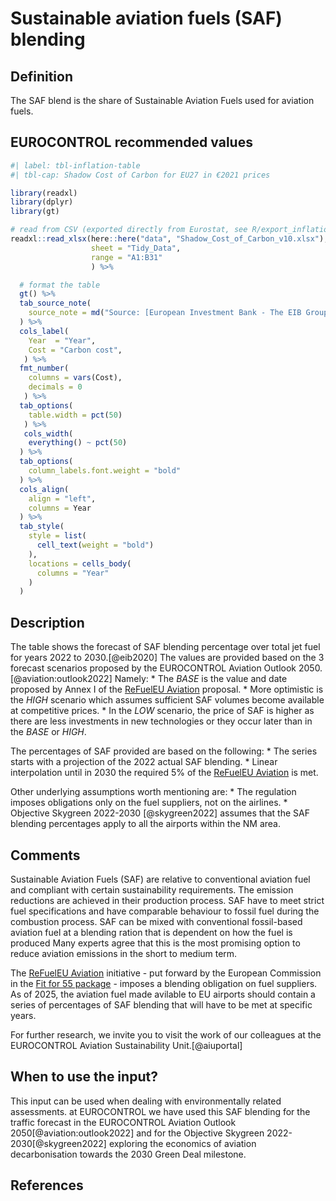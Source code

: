 # Sustainable aviation fuels (SAF) blending

## Definition

The SAF blend is the share of Sustainable Aviation Fuels used for aviation fuels.

## EUROCONTROL recommended values

```r
#| label: tbl-inflation-table
#| tbl-cap: Shadow Cost of Carbon for EU27 in €2021 prices

library(readxl)
library(dplyr)
library(gt)

# read from CSV (exported directly from Eurostat, see R/export_inflation.R)
readxl::read_xlsx(here::here("data", "Shadow_Cost_of_Carbon_v10.xlsx"),
                  sheet = "Tidy_Data",
                  range = "A1:B31" 
                  ) %>%

  # format the table
  gt() %>%
  tab_source_note(
    source_note = md("Source: [European Investment Bank - The EIB Group Climate Bank Roadmap 2021-2025](https://www.eib.org/en/publications/the-eib-group-climate-bank-roadmap)")
  ) %>%
  cols_label(
    Year  = "Year",
    Cost = "Carbon cost",
   ) %>%
  fmt_number(
    columns = vars(Cost),
    decimals = 0
   ) %>% 
  tab_options(
    table.width = pct(50)
   ) %>% 
   cols_width(
    everything() ~ pct(50)
  ) %>% 
  tab_options(
    column_labels.font.weight = "bold"
  ) %>% 
  cols_align(
    align = "left",
    columns = Year
  ) %>% 
  tab_style(
    style = list(
      cell_text(weight = "bold")
    ),
    locations = cells_body(
      columns = "Year"
    )
  )
```

## Description

The table shows the forecast of SAF blending percentage over total jet fuel for years 2022 to 2030.[@eib2020] The values are provided based on the 3 forecast scenarios proposed by the EUROCONTROL Aviation Outlook 2050.[@aviation:outlook2022] Namely:
*   The *BASE* is the value and date proposed by Annex I of the [ReFuelEU Aviation](https://eur-lex.europa.eu/legal-content/EN/TXT/?uri=CELEX:52021PC0561) proposal.
*   More optimistic is the *HIGH* scenario which assumes sufficient SAF volumes become available at competitive prices.
*   In the *LOW* scenario, the price of SAF is higher as there are less investments in new technologies or they occur later than in the *BASE* or *HIGH*.

The percentages of SAF provided are based on the following:
*   The series starts with a projection of the 2022 actual SAF blending.
*   Linear interpolation until in 2030 the required 5% of the [ReFuelEU Aviation](https://eur-lex.europa.eu/legal-content/EN/TXT/?uri=CELEX:52021PC0561) is met.

Other underlying assumptions worth mentioning are:
*   The regulation imposes obligations only on the fuel suppliers, not on the airlines.
*   Objective Skygreen 2022-2030 [@skygreen2022] assumes that the SAF blending percentages apply to all the airports within the NM area.

## Comments

Sustainable Aviation Fuels (SAF) are relative to conventional aviation fuel and compliant with certain sustainability requirements. The emission reductions are achieved in their production process. SAF have to meet strict fuel specifications and have comparable behaviour to fossil fuel during the combustion process. SAF can be mixed with conventional fossil-based aviation fuel at a blending ration that is dependent on how the fuel is produced Many experts agree that this is the most promising option to reduce aviation emissions in the short to medium term.

The [ReFuelEU Aviation](https://eur-lex.europa.eu/legal-content/EN/TXT/?uri=CELEX:52021PC0561) initiative - put forward by the European Commission in the [Fit for 55 package](https://ec.europa.eu/commission/presscorner/detail/en/IP_21_3541) - imposes a blending obligation on fuel suppliers. As of 2025, the aviation fuel made avilable to EU airports should contain a series of percentages of SAF blending that will have to be met at specific years.

For further research, we invite you to visit the work of our colleagues at the EUROCONTROL Aviation Sustainability Unit.[@aiuportal]

## When to use the input?

This input can be used when dealing with environmentally related assessments. at EUROCONTROL we have used this SAF blending for the traffic forecast in the EUROCONTROL Aviation Outlook 2050[@aviation:outlook2022] and for the Objective Skygreen 2022-2030[@skygreen2022] exploring the economics of aviation decarbonisation towards the 2030 Green Deal milestone.

## References
